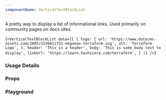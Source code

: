 ```yaml
---
componentName: VerticalTextBlockList
---
```


A pretty way to display a list of informational links. Used primarily on community pages on docs sites.

<LiveComponent>{`<VerticalTextBlockList
  data={[
    {
      logo: {
        url: 'https://www.datocms-assets.com/2885/1536611731-meganav-terraform.svg',
        alt: 'Terraform Logo',
      },
      header: 'This is a header',
      body: 'This is some body text to display',
      linkUrl: 'https://learn.hashicorp.com/terraform',
    }
  ]}
/>`}</LiveComponent>

### Usage Details

<UsageDetails packageName="@hashicorp/react-vertical-text-block-list" />

### Props

<PropsTable props={componentProps} />

### Playground

<!-- <KnobsComponent knobs={componentProps} /> -->
